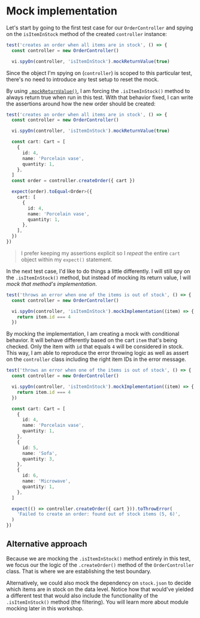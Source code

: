 # Mock implementation

<EpicVideo url="https://www.epicweb.dev/workshops/mocking-techniques-in-vitest/functions/mock-implementation/solution" />

Let's start by going to the first test case for our `OrderController` and spying on the `isItemInStock` method of the created `controller` instance:

```ts filename=order-controller.test.ts lines=4
test('creates an order when all items are in stock', () => {
  const controller = new OrderController()

  vi.spyOn(controller, 'isItemInStock').mockReturnValue(true)
```

<callout-info>Since the object I'm spying on (`controller`) is scoped to this particular test, there's no need to introduce any test setup to reset the mock.</callout-info>

By using [`.mockReturnValue()`](https://vitest.dev/api/mock.html#mockreturnvalue), I am forcing the `.isItemInStock()` method to always return true when run in this test. With that behavior fixed, I can write the assertions around how the new order should be created:

```ts filename=order-controller.test.ts lines=15-23
test('creates an order when all items are in stock', () => {
  const controller = new OrderController()

  vi.spyOn(controller, 'isItemInStock').mockReturnValue(true)

  const cart: Cart = [
    {
      id: 4,
      name: 'Porcelain vase',
      quantity: 1,
    },
  ]
  const order = controller.createOrder({ cart })

  expect(order).toEqual<Order>({
    cart: [
      {
        id: 4,
        name: 'Porcelain vase',
        quantity: 1,
      },
    ],
  })
})
```

> I prefer keeping my assertions explicit so I _repeat_ the entire `cart` object within my `expect()` statement.

In the next test case, I'd like to do things a little differently. I will still spy on the `.isItemInStock()` method, but instead of mocking its return value, I will _mock that method's implementation_.

```ts filename=order-controller.test.ts lines=4-6
test('throws an error when one of the items is out of stock', () => {
  const controller = new OrderController()

  vi.spyOn(controller, 'isItemInStock').mockImplementation((item) => {
    return item.id === 4
  })
```

By mocking the implementation, I am creating a mock with conditional behavior. It will behave differently based on the cart `item` that's being checked. Only the item with `id` that equals `4` will be considered in stock. This way, I am able to reproduce the error throwing logic as well as assert on the `controller` class including the right item IDs in the error message.

```ts filename=order-controller.test.ts lines=26-28
test('throws an error when one of the items is out of stock', () => {
  const controller = new OrderController()

  vi.spyOn(controller, 'isItemInStock').mockImplementation((item) => {
    return item.id === 4
  })

  const cart: Cart = [
    {
      id: 4,
      name: 'Porcelain vase',
      quantity: 1,
    },
    {
      id: 5,
      name: 'Sofa',
      quantity: 3,
    },
    {
      id: 6,
      name: 'Microwave',
      quantity: 1,
    },
  ]

  expect(() => controller.createOrder({ cart })).toThrowError(
    'Failed to create an order: found out of stock items (5, 6)',
  )
})
```

## Alternative approach

Because we are mocking the `.isItemInStock()` method entirely in this test, we focus our the logic of the `.createOrder()` method of the `OrderController` class. That is where we are establishing the test boundary.

Alternatively, we could also mock the dependency on `stock.json` to decide which items are in stock on the data level. Notice how that would've yielded a different test that would also include the functionality of the `.isItemInStock()` method (the filtering). You will learn more about module mocking later in this workshop.
